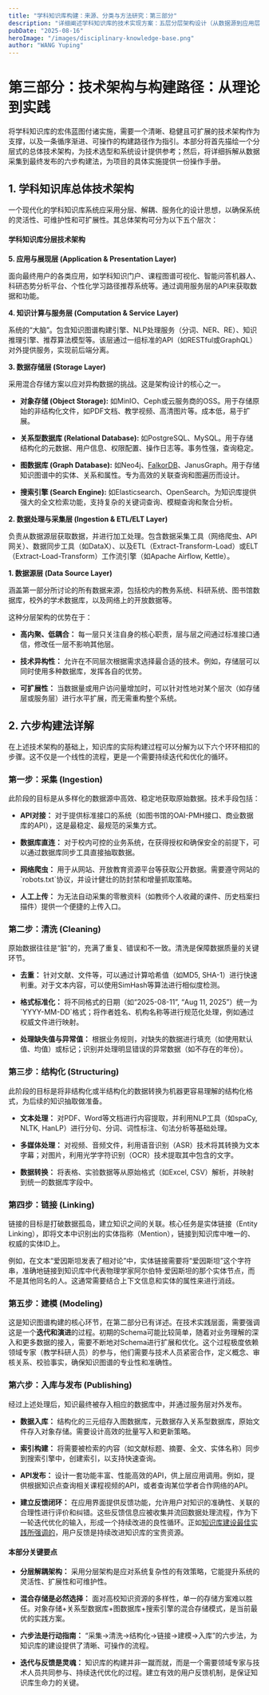 ```yaml
---
title: "学科知识库构建：来源、分类与方法研究：第三部分"
description: "详细阐述学科知识库的技术实现方案：五层分层架构设计（从数据源到应用层）的技术选型与系统设计，以及完整的六步构建法（采集-清洗-结构化-链接-建模-发布）实施流程，为高校知识库建设提供可操作的技术路线图。"
pubDate: "2025-08-16"
heroImage: "/images/disciplinary-knowledge-base.png"
author: "WANG Yuping"
---
```




# 第三部分：技术架构与构建路径：从理论到实践

将学科知识库的宏伟蓝图付诸实施，需要一个清晰、稳健且可扩展的技术架构作为支撑，以及一条循序渐进、可操作的构建路径作为指引。本部分将首先描绘一个分层式的总体技术架构，为技术选型和系统设计提供参考；然后，将详细拆解从数据采集到最终发布的六步构建法，为项目的具体实施提供一份操作手册。

## 1\. 学科知识库总体技术架构

一个现代化的学科知识库系统应采用分层、解耦、服务化的设计思想，以确保系统的灵活性、可维护性和可扩展性。其总体架构可分为以下五个层次：

#### 学科知识库分层技术架构
 
**5\. 应用与展现层 (Application & Presentation Layer)**

面向最终用户的各类应用，如学科知识门户、课程图谱可视化、智能问答机器人、科研态势分析平台、个性化学习路径推荐系统等。通过调用服务层的API来获取数据和功能。

**4\. 知识计算与服务层 (Computation & Service Layer)**

系统的“大脑”。包含知识图谱构建引擎、NLP处理服务（分词、NER、RE）、知识推理引擎、推荐算法模型等。该层通过一组标准的API（如RESTful或GraphQL）对外提供服务，实现前后端分离。

**3\. 数据存储层 (Storage Layer)**
 
采用混合存储方案以应对异构数据的挑战。这是架构设计的核心之一。
 
*   **对象存储 (Object Storage):** 如MinIO、Ceph或云服务商的OSS。用于存储原始的非结构化文件，如PDF文档、教学视频、高清图片等。成本低，易于扩展。

*   **关系型数据库 (Relational Database):** 如PostgreSQL、MySQL。用于存储结构化的元数据、用户信息、权限配置、操作日志等。事务性强，查询稳定。
*   **图数据库 (Graph Database):** 如Neo4j、[FalkorDB](https://www.falkordb.com/blog/how-to-build-a-knowledge-graph/)、JanusGraph。用于存储知识图谱中的实体、关系和属性。专为高效的关联查询和图遍历而设计。
*   **搜索引擎 (Search Engine):** 如Elasticsearch、OpenSearch。为知识库提供强大的全文检索功能，支持复杂的关键词查询、模糊查询和聚合分析。
 
**2\. 数据处理与采集层 (Ingestion & ETL/ELT Layer)**
 
负责从数据源层获取数据，并进行加工处理。包含数据采集工具（网络爬虫、API网关）、数据同步工具（如DataX）、以及ETL（Extract-Transform-Load）或ELT（Extract-Load-Transform）工作流引擎（如Apache Airflow, Kettle）。

**1\. 数据源层 (Data Source Layer)**

涵盖第一部分所讨论的所有数据来源，包括校内的教务系统、科研系统、图书馆数据库，校外的学术数据库，以及网络上的开放数据等。

这种分层架构的优势在于：

*   **高内聚、低耦合：** 每一层只关注自身的核心职责，层与层之间通过标准接口通信，修改任一层不影响其他层。

*   **技术异构性：** 允许在不同层次根据需求选择最合适的技术。例如，存储层可以同时使用多种数据库，发挥各自的优势。

*   **可扩展性：** 当数据量或用户访问量增加时，可以针对性地对某个层次（如存储层或服务层）进行水平扩展，而无需重构整个系统。

## 2\. 六步构建法详解

在上述技术架构的基础上，知识库的实际构建过程可以分解为以下六个环环相扣的步骤。这不仅是一个线性的流程，更是一个需要持续迭代和优化的循环。

### 第一步：采集 (Ingestion)

此阶段的目标是从多样化的数据源中高效、稳定地获取原始数据。技术手段包括：

*   **API对接：** 对于提供标准接口的系统（如图书馆的OAI-PMH接口、商业数据库的API），这是最稳定、最规范的采集方式。

*   **数据库直连：** 对于校内可控的业务系统，在获得授权和确保安全的前提下，可以通过数据库同步工具直接抽取数据。
*   **网络爬虫：** 用于从网站、开放教育资源平台等获取公开数据。需要遵守网站的\`robots.txt\`协议，并设计健壮的防封禁和增量抓取策略。
*   **人工上传：** 为无法自动采集的零散资料（如教师个人收藏的课件、历史档案扫描件）提供一个便捷的上传入口。

### 第二步：清洗 (Cleaning)

原始数据往往是“脏”的，充满了重复、错误和不一致。清洗是保障数据质量的关键环节。

*   **去重：** 针对文献、文件等，可以通过计算哈希值（如MD5, SHA-1）进行快速判重。对于文本内容，可以使用SimHash等算法进行相似度检测。

*   **格式标准化：** 将不同格式的日期（如“2025-08-11”, “Aug 11, 2025”）统一为\`YYYY-MM-DD\`格式；将作者姓名、机构名称等进行规范化处理，例如通过权威文件进行映射。
*   **处理缺失值与异常值：** 根据业务规则，对缺失的数据进行填充（如使用默认值、均值）或标记；识别并处理明显错误的异常数据（如不存在的年份）。

### 第三步：结构化 (Structuring)

此阶段的目标是将非结构化或半结构化的数据转换为机器更容易理解的结构化格式，为后续的知识抽取做准备。

*   **文本处理：** 对PDF、Word等文档进行内容提取，并利用NLP工具（如spaCy, NLTK, HanLP）进行分句、分词、词性标注、句法分析等基础处理。

*   **多媒体处理：** 对视频、音频文件，利用语音识别（ASR）技术将其转换为文本字幕；对图片，利用光学字符识别（OCR）技术提取其中包含的文字。
*   **数据转换：** 将表格、实验数据等从原始格式（如Excel, CSV）解析，并映射到统一的数据库字段中。

### 第四步：链接 (Linking)

链接的目标是打破数据孤岛，建立知识之间的关联。核心任务是实体链接（Entity Linking），即将文本中识别出的实体指称（Mention），链接到知识库中唯一的、权威的实体ID上。

例如，在文本“爱因斯坦发表了相对论”中，实体链接需要将“爱因斯坦”这个字符串，准确地链接到知识库中代表物理学家阿尔伯特·爱因斯坦的那个实体节点，而不是其他同名的人。这通常需要结合上下文信息和实体的属性来进行消歧。

### 第五步：建模 (Modeling)

这是知识图谱构建的核心环节，在第二部分已有详述。在技术实践层面，需要强调这是一个**迭代和演进**的过程。初期的Schema可能比较简单，随着对业务理解的深入和更多数据的接入，需要不断地对Schema进行扩展和优化。这个过程极度依赖领域专家（教学科研人员）的参与，他们需要与技术人员紧密合作，定义概念、审核关系、校验事实，确保知识图谱的专业性和准确性。

### 第六步：入库与发布 (Publishing)

经过上述处理后，知识最终被存入相应的数据库中，并通过服务层对外发布。

*   **数据入库：** 结构化的三元组存入图数据库，元数据存入关系型数据库，原始文件存入对象存储。需要设计高效的批量写入和更新策略。

*   **索引构建：** 将需要被检索的内容（如文献标题、摘要、全文、实体名称）同步到搜索引擎中，创建索引，以支持快速查询。
*   **API发布：** 设计一套功能丰富、性能高效的API，供上层应用调用。例如，提供根据知识点查询相关课程视频的API，或者查询某位学者合作网络的API。
*   **建立反馈闭环：** 在应用界面提供反馈功能，允许用户对知识的准确性、关联的合理性进行评价和纠错。这些反馈信息应被收集并流回数据处理流程，作为下一轮迭代优化的输入，形成一个持续改进的良性循环。正如[知识库建设最佳实践所强调的](https://www.guidde.com/blog/10-best-practices-for-building-a-knowledge-base)，用户反馈是持续改进知识库的宝贵资源。

#### 本部分关键要点

*   **分层解耦架构：** 采用分层架构是应对系统复杂性的有效策略，它能提升系统的灵活性、扩展性和可维护性。

*   **混合存储是必然选择：** 面对高校知识资源的多样性，单一的存储方案难以胜任。对象存储+关系型数据库+图数据库+搜索引擎的混合存储模式，是当前最优的实践方案。
*   **六步法是行动指南：** “采集→清洗→结构化→链接→建模→入库”的六步法，为知识库的建设提供了清晰、可操作的流程。
*   **迭代与反馈是灵魂：** 知识库的构建并非一蹴而就，而是一个需要领域专家与技术人员共同参与、持续迭代优化的过程。建立有效的用户反馈机制，是保证知识库生命力的关键。

